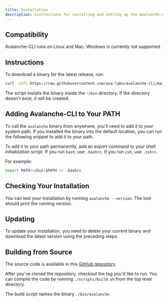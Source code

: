 ```yaml
---
title: Installation
description: Instructions for installing and setting up the Avalanche-CLI.
---
```


## Compatibility

Avalanche-CLI runs on Linux and Mac. Windows is currently not supported.

## Instructions

To download a binary for the latest release, run:

```bash
curl -sSfL https://raw.githubusercontent.com/ava-labs/avalanche-cli/main/scripts/install.sh | sh -s
```

The script installs the binary inside the `~/bin` directory. If the directory doesn't exist, it will be created.

## Adding Avalanche-CLI to Your PATH

To call the `avalanche` binary from anywhere, you'll need to add it to your system path. If you installed the binary into the default location, you can run the following snippet to add it to your path.

To add it to your path permanently, add an export command to your shell initialization script. If you run `bash`, use `.bashrc`. If you run `zsh`, use `.zshrc`.

For example:

```bash
export PATH=~/bin:$PATH >> .bashrc
```

## Checking Your Installation

You can test your installation by running `avalanche --version`. The tool should print the running version.

## Updating

To update your installation, you need to delete your current binary and download the latest version using the preceding steps.

## Building from Source

The source code is available in this [GitHub repository](https://github.com/ava-labs/avalanche-cli).

After you've cloned the repository, checkout the tag you'd like to run. You can compile the code by running `./scripts/build.sh` from the top level directory.

The build script names the binary `./bin/avalanche`.